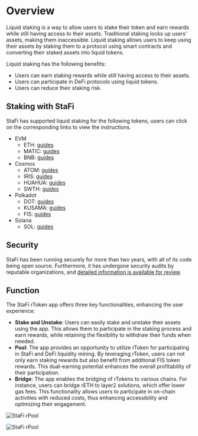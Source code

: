 # Overview

Liquid staking is a way to allow users to stake their token and earn rewards while still having access to their assets. Traditional staking locks up users' assets, making them inaccessible. Liquid staking allows users to keep using their assets by staking them to a protocol using smart contracts and converting their staked assets into liquid tokens.

Liquid staking has the following benefits:
- Users can earn staking rewards while still having access to their assets.
- Users can participate in DeFi protocols using liquid tokens.
- Users can reduce their staking risk.

## Staking with StaFi
StaFi has supported liquid staking for the following tokens, users can click on the corresponding links to view the instructions.
- EVM
  - ETH: [guides](/stakingeth)
  - MATIC: [guides](/stakingmatic)
  - BNB: [guides](/stakingbnb)
- Cosmos
  - ATOM: [guides](/stakingatom)
  - IRIS: [guides](/stakingiris)
  - HUAHUA: [guides](/stakinghuahua)
  - SWTH: [guides](/stakingswth)
- Polkadot
  - DOT: [guides](/stakingdot)
  - KUSAMA: [guides](/stakingkusama)
  - FIS: [guides](/stakingfis)
- Solana
  - SOL: [guides](/stakingsol)

## Security

StaFi has been running securely for more than two years, with all of its code being open source. Furthermore, it has undergone security audits by reputable organizations, and [detailed information is available for review](/audit).

## Function

The StaFi rToken app offers three key functionalities, enhancing the user experience:
- **Stake and Unstake**: Users can easily stake and unstake their assets using the app. This allows them to participate in the staking process and earn rewards, while retaining the flexibility to withdraw their funds when needed.
- **Pool**: The app provides an opportunity to utilize rToken for participating in StaFi and DeFi liquidity mining. By leveraging rToken, users can not only earn staking rewards but also benefit from additional FIS token rewards. This dual-earning potential enhances the overall profitability of their participation.
- **Bridge**: The app enables the bridging of rTokens to various chains. For instance, users can bridge rETH to layer2 solutions, which offer lower gas fees. This functionality allows users to participate in on-chain activities with reduced costs, thus enhancing accessibility and optimizing their engagement.

![StaFi rPool](/image/stakingoverview_1.png)

![StaFi rPool](/image/stakingoverview_2.png)


